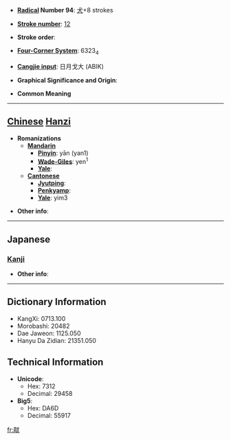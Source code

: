* '''[[Wiktionary:Chinese radical index| Radical]] Number 94''': [[Wiktionary:Chinese radical index 犬|犬]]+8 strokes

* '''[[Wiktionary:Chinese total strokes index|Stroke number]]''': [[Wiktionary:Chinese total strokes index 12|12]]

* '''Stroke order''': 

* '''[[Wiktionary:Chinese four corner index|Four-Corner System]]''': 6323<sub>4</sub>

* '''[[Wiktionary:Chinese Cangjie index|Cangjie input]]''': 日月戈大 (ABIK)

* '''Graphical Significance and Origin''': 

* '''Common Meaning'''

----

== [[Chinese]] [[Hanzi]] ==

* '''Romanizations'''
** '''[[Mandarin]]'''
*** '''[[Pinyin]]''': yān (yan1)
*** '''[[Wade-Giles]]''': yen<sup>1</sup>
*** '''[[Yale]]''': 
** '''[[Cantonese]]'''
*** '''[[Jyutping]]''':
*** '''[[Penkyamp]]''': 
*** '''[[Yale]]''': yim3

* '''Other info''': 

----

==Japanese==
===[[Kanji]]===
{{kanji|on readings=[[えん]] (en), [[おう]] (ō), [[よう]] (yō)|kun readings=[[あきる]] (akiru)}}

* '''Other info''':  

----

== Dictionary Information ==

* KangXi: 0713.100
* Morobashi: 20482
* Dae Jaweon: 1125.050
* Hanyu Da Zidian: 21351.050

== Technical Information ==

* '''Unicode''':
** Hex: 7312
** Decimal: 29458
* '''Big5''':
** Hex: DA6D
** Decimal: 55917

[[fr:猒]]